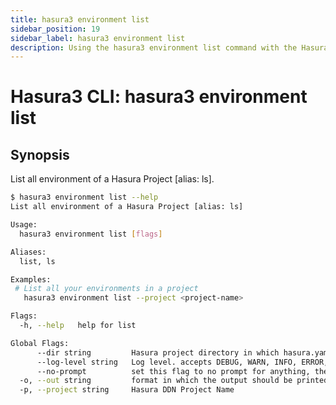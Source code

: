 ```yaml
---
title: hasura3 environment list
sidebar_position: 19
sidebar_label: hasura3 environment list
description: Using the hasura3 environment list command with the Hasura CLI
---
```


# Hasura3 CLI: hasura3 environment list 

## Synopsis
List all environment of a Hasura Project [alias: ls].

```bash
$ hasura3 environment list --help
List all environment of a Hasura Project [alias: ls]

Usage:
  hasura3 environment list [flags]

Aliases:
  list, ls

Examples:
 # List all your environments in a project
   hasura3 environment list --project <project-name>

Flags:
  -h, --help   help for list

Global Flags:
      --dir string         Hasura project directory in which hasura.yaml is present (default ".")
      --log-level string   Log level. accepts DEBUG, WARN, INFO, ERROR, FATAL (default "INFO")
      --no-prompt          set this flag to no prompt for anything, the command fails if any input is missing
  -o, --out string         format in which the output should be printed, accepts table, json and yaml (default "table")
  -p, --project string     Hasura DDN Project Name
```

